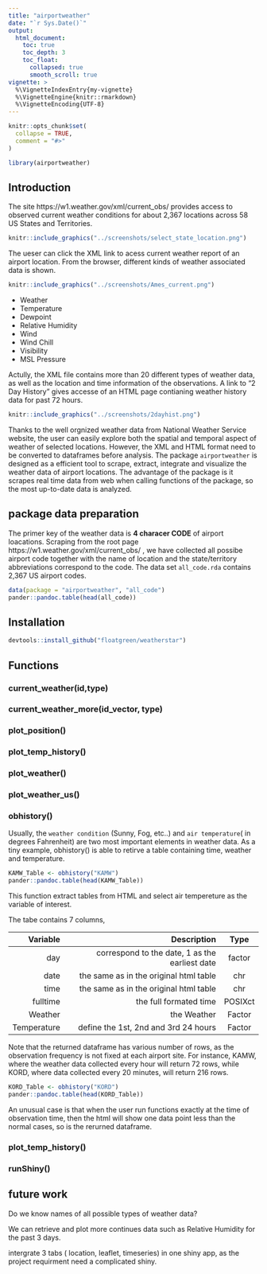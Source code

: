 ```yaml
---
title: "airportweather"
date: "`r Sys.Date()`"
output:
  html_document:
    toc: true
    toc_depth: 3
    toc_float:
      collapsed: true
      smooth_scroll: true
vignette: >
  %\VignetteIndexEntry{my-vignette}
  %\VignetteEngine{knitr::rmarkdown}
  %\VignetteEncoding{UTF-8}
---
```


```r
knitr::opts_chunk$set(
  collapse = TRUE,
  comment = "#>"
)
```

```r
library(airportweather)
```



## Introduction

The site  https://w1.weather.gov/xml/current_obs/ provides access to observed current weather conditions for about 2,367 locations across 58 US States and Territories. 


```r
knitr::include_graphics("../screenshots/select_state_location.png")
```

The ueser can click the XML link to acess current weather report of an airport location. From the browser, different kinds of weather associated data is shown.


```r
knitr::include_graphics("../screenshots/Ames_current.png")
```


- Weather 
- Temperature 
- Dewpoint 
- Relative Humidity 
- Wind 
- Wind Chill
- Visibility 
- MSL Pressure 

Actully, the XML file contains more than 20 different types of weather data, as well as the location and time information of the observations. A link to "2 Day History" gives accesse of an HTML page contianing weather history data for past 72 hours. 

```r
knitr::include_graphics("../screenshots/2dayhist.png")
```

Thanks to the well orgnized weather data from National Weather Service website, the user can easily explore both the spatial and temporal aspect of weather of selected locations. However, the XML and HTML format need to be converted to dataframes before analysis. The package `airportweather` is designed as a efficient tool to scrape, extract, integrate and visualize the weather data of airport locations. The advantage of the package is it scrapes real time data from web when calling functions of the package, so the most up-to-date data is analyzed.


## package data preparation

The primer key of the weather data  is **4 characer CODE** of airport loacations. Scraping from the root page https://w1.weather.gov/xml/current_obs/ , we have collected all possibe airport code together with the name of location and the state/territory abbreviations correspond to the code. The data set `all_code.rda` contains 2,367 US airport codes.

```r
data(package = "airportweather", "all_code")
pander::pandoc.table(head(all_code))
```

## Installation

```r
devtools::install_github("floatgreen/weatherstar")
```


## Functions

### current_weather(id,type)

### current_weather_more(id_vector, type)

### plot_position()

### plot_temp_history()

### plot_weather()

### plot_weather_us()

### obhistory()

Usually, the `weather condition` (Sunny, Fog, etc..) and `air temperature`( in degrees Fahrenheit) are two most important elements in weather data. As a tiny example, obhistory() is able to retirve a table containing time, weather and temperature.

```r
KAMW_Table <- obhistory("KAMW")
pander::pandoc.table(head(KAMW_Table))

```
This function extract tables from HTML and select air tempereture as the  variable of interest. 

The tabe contains 7 columns,  


|Variable|Description|Type| 
|---:|---:|:----:|
|day|correspond to the date, 1 as the earliest date|factor|num|
|date|the same as in the original html table|chr|
|time|the same as in the original html table|chr|
|fulltime|the full formated time|POSIXct||
|Weather|the Weather|Factor|
|Temperature|define the 1st, 2nd and 3rd 24 hours|Factor|


Note that the returned dataframe has various number of rows, as the observation frequency is not fixed at each airport site. For instance, KAMW, where the weather data collected every hour will return 72 rows, while  KORD, where data collected every 20 minutes, will return 216 rows. 

```r
KORD_Table <- obhistory("KORD")
pander::pandoc.table(head(KORD_Table))
```

An unusual case is that when the user run functions exactly at the time of observation time, then the html will show one data point less than the normal cases, so is the rerurned dataframe.










### plot_temp_history()



### runShiny()


## future work

Do we know  names of all possible types of weather data?

We can retrieve and plot more continues data such as Relative Humidity for the past 3 days.

intergrate 3 tabs ( location, leaflet, timeseries) in one shiny app, as the project requirment need a complicated shiny.

